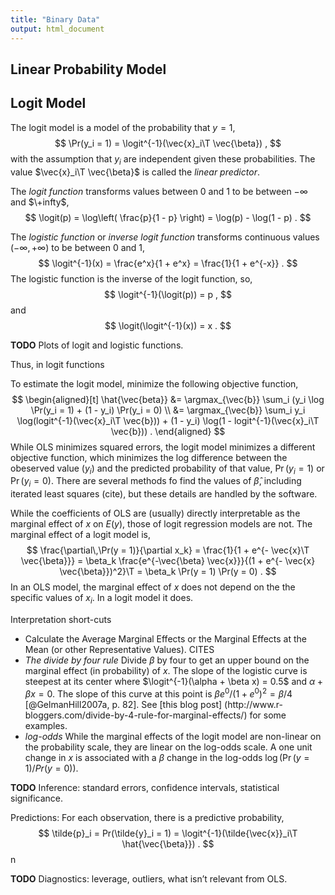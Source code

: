 ```yaml
---
title: "Binary Data"
output: html_document
---
```


## Linear Probability Model


## Logit Model

The logit model is a model of the probability that $y = 1$,
$$
\Pr(y_i = 1) = \logit^{-1}(\vec{x}_i\T \vec{\beta}) ,
$$
with the assumption that $y_i$ are independent given these probabilities.
The value $\vec{x}_i\T \vec{\beta}$ is called the *linear predictor*.

The *logit function* transforms values between 0 and 1 to be between $-\infty$ and $\+infty$,
$$
\logit(p) = \log\left( \frac{p}{1 - p} \right) = \log(p) - \log(1 - p) .
$$

The *logistic function* or *inverse logit function* transforms continuous values $(-\infty, +\infty)$ to be between 0 and 1,
$$
\logit^{-1}(x) = \frac{e^x}{1 + e^x} = \frac{1}{1 + e^{-x}} .
$$
The logistic function is the inverse of the logit function, so,
$$
\logit^{-1}(\logit(p)) = p ,
$$
and
$$
\logit(\logit^{-1}(x)) = x .
$$

**TODO** Plots of logit and logistic functions.

Thus, in logit functions 


To estimate the logit model, minimize the following objective function,
$$
\begin{aligned}[t]
\hat{\vec{beta}} &=
\argmax_{\vec{b}} \sum_i (y_i \log \Pr(y_i = 1) + (1 - y_i) \Pr(y_i = 0) \\
&= \argmax_{\vec{b}} \sum_i y_i \log(logit^{-1}(\vec{x}_i\T \vec{b})) + (1 - y_i) \log(1 - logit^{-1}(\vec{x}_i\T \vec{b})) .
\end{aligned}
$$
While OLS minimizes squared errors, the logit model minimizes a different objective function, which minimizes the log difference between the obeserved value ($y_i$) and the predicted probability of that value, $\Pr(y_i = 1)$ or $\Pr(y_i = 0)$.
There are several methods fo find the values of $\hat{\beta}$, including iterated least squares (cite), but these details are handled by the software.

While the coefficients of OLS are (usually) directly interpretable as the marginal effect of $x$ on $E(y)$, those of logit regression models are not.
The marginal effect of a logit model is,
$$
\frac{\partial\,\Pr(y = 1)}{\partial x_k} = \frac{1}{1 + e^{- \vec{x}\T \vec{\beta}}} = \beta_k \frac{e^{-\vec{\beta} \vec{x}}}{(1 + e^{- \vec{x} \vec{\beta}})^2}\T = \beta_k \Pr(y = 1) \Pr(y = 0) .
$$
In an OLS model, the marginal effect of $x$ does not depend on the the specific values of $x_i$.
In a logit model it does.


Interpretation short-cuts

- Calculate the Average Marginal Effects or the Marginal Effects at the Mean (or other Representative Values). CITES
- *The divide by four rule* Divide $\beta$ by four to get an upper bound on the marginal effect (in probability) of $x$.  The slope of the logistic curve is steepest at its center where $\logit^{-1}(\alpha + \beta x) = 0.5$ and $\alpha + \beta x = 0$. The slope of this curve at this point is $\beta e^0 / (1 + e^0)^2 = \beta / 4$ [@GelmanHill2007a, p. 82]. See [this blog post] (http://www.r-bloggers.com/divide-by-4-rule-for-marginal-effects/) for some examples.
- *log-odds* While the marginal effects of the logit model are non-linear on the probability scale, they are linear on the log-odds scale. A one unit change in $x$ is associated with a $\beta$ change in the log-odds $\log(\Pr(y = 1) / Pr(y = 0))$.

**TODO** Inference: standard errors, confidence intervals, statistical significance.

Predictions: For each observation, there is a predictive probability,
$$
\tilde{p}_i = Pr(\tilde{y}_i = 1) = \logit^{-1}(\tilde{\vec{x}}_i\T \hat{\vec{\beta}}) .
$$n

**TODO** Diagnostics: leverage, outliers, what isn't relevant from OLS.
